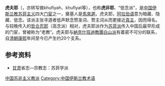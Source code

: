 {{expand|time=2014-07-07T02:14:05+00:00}}
{{refimprove|time=2014-07-07T02:14:05+00:00}}
{{中国伊斯兰教}}
'''虎夫耶'''（{{lang-ar|خفیه|translit=ẖufīyah}}，亦转写做khufiyah、khufiyat等），也称'''虎非耶'''、“低念派”，是[[中国伊斯兰教|中国伊斯兰教]][[苏菲主义|苏菲主义]]四大[[门宦|门宦]]之一，奠基人是[[馬來遲|馬來遲]]。虎夫耶，[[阿拉伯语|阿拉伯语]]意为暗藏、隐藏、低念。该派主张寻道者低声默念赞圣词、赞主词从而更接近[[真主|真主]]，因而得名。与较晚传入的[[哲合忍耶|哲合忍耶]]（高念派）相对，虎夫耶派作为[[苏菲派|苏菲派]]传入中国后最早形成的门宦，曾被称为“老教”。虎夫耶与[[納克什班迪教團|納克什班迪教團]][[白山派|白山派]]有着密不可分的联系，自[[清朝|清朝]][[康熙|康熙]]年间至今已产生约20个支系。

== 参考资料==
{{reflist}}
*[[甘肃|甘肃]]省志―宗教志：苏菲学派



{{islam-stub}}
[[Category:中国苏非主义教派|]]
[[Category:中国伊斯兰教术语|Category:中国伊斯兰教术语]]